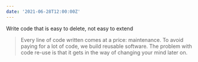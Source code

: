```yaml
---
date: '2021-06-28T12:00:00Z'
---
```


<ExternalLink href="https://programmingisterrible.com/post/139222674273/how-to-write-disposable-code-in-large-systems">
  Write code that is easy to delete, not easy to extend
</ExternalLink>

> Every line of code written comes at a price: maintenance. To avoid paying for a lot of code, we build reusable software. The problem with code re-use is that it gets in the way of changing your mind later on.
